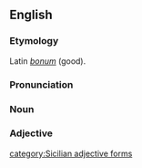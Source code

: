 ==English==
===Etymology===
Latin ''[[bonum]]'' (good).

===Pronunciation===

===Noun===
{{scn-noun|bon|m|u|i}}
{{scn-noun|bon|f|a|i}}

===Adjective===
{{scn-adj|bon|u|a|i}} 

[[category:Sicilian adjective forms]]